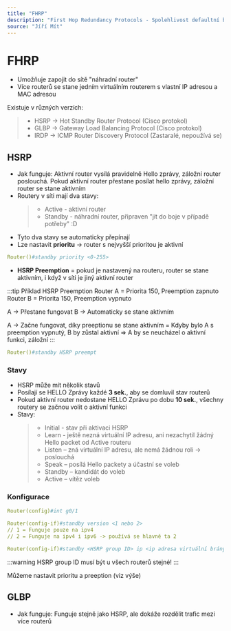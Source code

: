 ```yaml
---
title: "FHRP"
description: "First Hop Redundancy Protocols - Spolehlivost defaultní brány"
source: "Jíří Mít"
---
```


# FHRP
- Umožňuje zapojit do sítě "náhradní router"
- Více routerů se stane jedním virtuálním routerem s vlastní IP adresou a MAC adresou

Existuje v různých verzích:
>* HSRP -> Hot Standby Router Protocol (Cisco protokol)
>* GLBP -> Gateway Load Balancing Protocol (Cisco protokol)
>* IRDP -> ICMP Router Discovery Protocol (Zastaralé, nepoužívá se)

## HSRP
- Jak funguje: Aktivní router vysílá pravidelně Hello zprávy, záložní router poslouchá. Pokud aktivní router přestane posílat hello zprávy, záložní router se stane aktivním
- Routery v síti mají dva stavy: 
    >* Active - aktivní router
    >* Standby - náhradní router, připraven "jít do boje v případě potřeby" :D
- Tyto dva stavy se automaticky přepínají
- Lze nastavit **prioritu** -> router s nejvyšší prioritou je aktivní
```yml title="Nastavení priority u routeru"
Router()#standby priority <0-255>
```
- **HSRP Preemption** = pokud je nastavený na routeru, router se stane aktivním, i když v síti je jiný aktivní router

:::tip Příklad HSRP Preemption
Router A = Priorita 150, Preemption zapnuto
Router B = Priorita 150, Preemption vypnuto

A -> Přestane fungovat
B -> Automaticky se stane aktivním

A -> Začne fungovat, díky preeptionu se stane aktivním
= Kdyby bylo A s preemption vypnutý, B by zůstal aktivní => A by se neucházel o aktivní funkci, záložní
:::

```yml title="HSRP Preemption"
Router()#standby HSRP preempt
```

### Stavy
- HSRP může mít několik stavů
- Posílají se HELLO Zprávy každé **3 sek.**, aby se domluvil stav routerů
- Pokud aktivní router nedostane HELLO Zprávu po dobu **10 sek.**, všechny routery se začnou volit o aktivní funkci
- Stavy:
    >* Initial - stav při aktivaci HSRP
    >* Learn - ještě nezná virtuální IP adresu, ani nezachytil žádný Hello packet od Active routeru
    >* Listen – zná virtuální IP adresu, ale nemá žádnou roli -> poslouchá
    >* Speak – posílá Hello packety a účastní se voleb
    >* Standby – kandidát do voleb
    >* Active – vítěz voleb

### Konfigurace
```yml title="Nastavujeme na interface"
Router(config)#int g0/1
```
```yml title="Nastavíme verzi HSRP"
Router(config-if)#standby version <1 nebo 2>
// 1 = Funguje pouze na ipv4
// 2 = Funguje na ipv4 i ipv6 -> používá se hlavně ta 2
```
```yml title="IP adresa virtuální brány (router)"
Router(config-if)#standby <HSRP group ID> ip <ip adresa virtuální brány>
```
:::warning HSRP group ID
musí být u všech routerů stejné!
:::

Můžeme nastavit prioritu a preeption (viz výše)

## GLBP
- Jak funguje: Funguje stejně jako HSRP, ale dokáže rozdělit trafic mezi více routerů 

